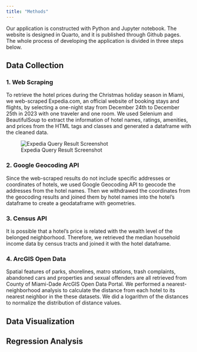 ```yaml
---
title: "Methods"
---
```



Our application is constructed with Python and Jupyter notebook. The website is designed in Quarto, and it is published through Github pages. The whole process of developing the application is divided in three steps below.


## Data Collection
### 1. Web Scraping
To retrieve the hotel prices during the Christmas holiday season in Miami, we web-scraped Expedia.com, an official website of booking stays and flights, by selecting a one-night stay from December 24th to December 25th in 2023 with one traveler and one room. We used Selenium and BeautifulSoup to extract the information of hotel names, ratings, amenities, and prices from the HTML tags and classes and generated a dataframe with the cleaned data.

![Expedia Query Result Screenshot](images/Expedia.png)

### 2. Google Geocoding API
Since the web-scraped results do not include specific addresses or coordinates of hotels, we used Google Geocoding API to geocode the addresses from the hotel names. Then we withdrawed the coordinates from the geocoding results and joined them by hotel names into the hotel's dataframe to create a geodataframe with geometries. 

### 3. Census API
It is possible that a hotel's price is related with the wealth level of the belonged neighborhood. Therefore, we retrieved the median household income data by census tracts and joined it with the hotel dataframe.

### 4. ArcGIS Open Data 
Spatial features of parks, shorelines, matro stations, trash complaints, abandoned cars and properties and sexual offenders are all retrieved from County of Miami-Dade ArcGIS Open Data Portal. We performed a nearest-neighborhood analysis to calculate the distance from each hotel to its nearest neighbor in the these datasets. We did a logarithm of the distances to normalize the distribution of distance values.

## Data Visualization

## Regression Analysis




